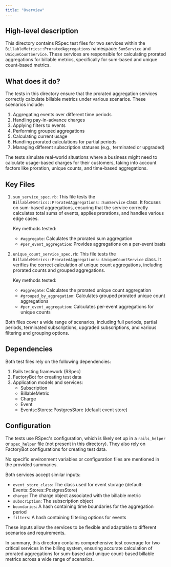 ```yaml
---
title: "Overview"
---
```


## High-level description
This directory contains RSpec test files for two services within the `BillableMetrics::ProratedAggregations` namespace: `SumService` and `UniqueCountService`. These services are responsible for calculating prorated aggregations for billable metrics, specifically for sum-based and unique count-based metrics.

## What does it do?
The tests in this directory ensure that the prorated aggregation services correctly calculate billable metrics under various scenarios. These scenarios include:

1. Aggregating events over different time periods
2. Handling pay-in-advance charges
3. Applying filters to events
4. Performing grouped aggregations
5. Calculating current usage
6. Handling prorated calculations for partial periods
7. Managing different subscription statuses (e.g., terminated or upgraded)

The tests simulate real-world situations where a business might need to calculate usage-based charges for their customers, taking into account factors like proration, unique counts, and time-based aggregations.

## Key Files

1. `sum_service_spec.rb`:
   This file tests the `BillableMetrics::ProratedAggregations::SumService` class. It focuses on sum-based aggregations, ensuring that the service correctly calculates total sums of events, applies prorations, and handles various edge cases.

   Key methods tested:
   - `#aggregate`: Calculates the prorated sum aggregation
   - `#per_event_aggregation`: Provides aggregations on a per-event basis

2. `unique_count_service_spec.rb`:
   This file tests the `BillableMetrics::ProratedAggregations::UniqueCountService` class. It verifies the correct calculation of unique count aggregations, including prorated counts and grouped aggregations.

   Key methods tested:
   - `#aggregate`: Calculates the prorated unique count aggregation
   - `#grouped_by_aggregation`: Calculates grouped prorated unique count aggregations
   - `#per_event_aggregation`: Calculates per-event aggregations for unique counts

Both files cover a wide range of scenarios, including full periods, partial periods, terminated subscriptions, upgraded subscriptions, and various filtering and grouping options.

## Dependencies
Both test files rely on the following dependencies:

1. Rails testing framework (RSpec)
2. FactoryBot for creating test data
3. Application models and services:
   - Subscription
   - BillableMetric
   - Charge
   - Event
   - Events::Stores::PostgresStore (default event store)

## Configuration
The tests use RSpec's configuration, which is likely set up in a `rails_helper` or `spec_helper` file (not present in this directory). They also rely on FactoryBot configurations for creating test data.

No specific environment variables or configuration files are mentioned in the provided summaries.

Both services accept similar inputs:
- `event_store_class`: The class used for event storage (default: Events::Stores::PostgresStore)
- `charge`: The charge object associated with the billable metric
- `subscription`: The subscription object
- `boundaries`: A hash containing time boundaries for the aggregation period
- `filters`: A hash containing filtering options for events

These inputs allow the services to be flexible and adaptable to different scenarios and requirements.

In summary, this directory contains comprehensive test coverage for two critical services in the billing system, ensuring accurate calculation of prorated aggregations for sum-based and unique count-based billable metrics across a wide range of scenarios.